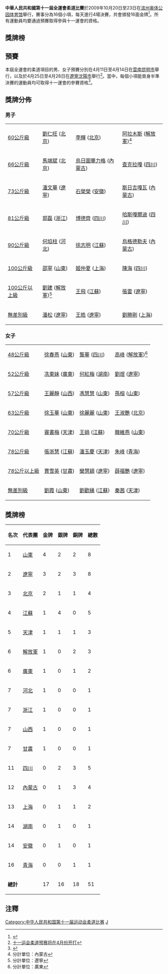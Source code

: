 '''中華人民共和國第十一屆全運會柔道比賽'''於2009年10月20日至23日在[[滨州奥体公园体育馆|滨州奥体公园体育馆]]舉行，賽事分為16個小項，每天進行4場決賽，共會頒發16面金牌<ref>{{Cite web |url=http://result.11th-games.org.cn/zh-cn/Schedule_cn.aspx |title=十一運會賽程 |accessdate=2009-07-18 |archive-date=2009-07-20 |archive-url=https://web.archive.org/web/20090720113232/http://result.11th-games.org.cn/zh-cn/Schedule_cn.aspx |dead-url=no }}</ref>。所有運動員均要通過預賽取得參與十一運會的資格。

==獎牌榜==
==預賽==
本屆全運會的柔道項目的男、女子預賽分別在4月11日至4月14日在[[雲南|雲南]][[昆明市|昆明市]]舉行，以及於4月25日至4月28日在[[遼寧|遼寧]][[沈陽市|沈陽市]]舉行<ref>[http://www.fjty.gov.cn/3420093308503515-fjtyText.html 十一运会柔道预赛将在4月份开打]{{dead link|date=2017年11月 |bot=InternetArchiveBot |fix-attempted=yes }}</ref>。當中，每個小項能晉身半準決賽的運動員均可取得十一運會的參賽資格<ref>{{Cite web |url=http://news.xinhuanet.com/sports/2009-04/11/content_11170568.htm |title=全運會男子柔道預賽首日兩級別冠軍出爐 |accessdate=2011-12-02 |archive-date=2009-04-15 |archive-url=https://web.archive.org/web/20090415112554/http://news.xinhuanet.com/sports/2009-04/11/content_11170568.htm |dead-url=no }}</ref>。

==獎牌分佈==
===男子===
{| {{MedalistTable|type=項目}}
|-
| [[中華人民共和國第十一屆全運會柔道比賽—男子60公斤級|60公斤級]]
| [[劉仁旺|劉仁旺]] ([[北京|北京]])
| [[李輝|李輝]] ([[北京|北京]])
| [[阿拉木斯|阿拉木斯]] ([[解放軍|解放軍]])<ref>分計單位：內蒙古</ref>
|-
| [[中華人民共和國第十一屆全運會柔道比賽—男子66公斤級|66公斤級]]
| [[馬端斌|馬端斌]] ([[北京|北京]])
| [[烏日圖畢力格|烏日圖畢力格]] ([[內蒙古|內蒙古]])
| [[查克拉嘎|查克拉嘎]] ([[四川|四川]])
|-
| [[中華人民共和國第十一屆全運會柔道比賽—男子73公斤級|73公斤級]]
| [[潘文華|潘文華]] ([[遼寧|遼寧]])
| [[石榮榮|石榮榮]] ([[安徽|安徽]])
| [[斯日吉嘎瓦|斯日吉嘎瓦]] ([[內蒙古|內蒙古]])
|-
| [[中華人民共和國第十一屆全運會柔道比賽—男子81公斤級|81公斤級]]
| [[郭磊|郭磊]] ([[浙江|浙江]])
| [[博德齊|博德齊]] ([[四川|四川]])
| [[哈斯嘎爾迪|哈斯嘎爾迪]] ([[四川|四川]])
|-
| [[中華人民共和國第十一屆全運會柔道比賽—男子90公斤級|90公斤級]]
| [[何焰柱|何焰柱]] ([[河北|河北]])
| [[徐志明|徐志明]] ([[江蘇|江蘇]])
| [[烏格德勒夫|烏格德勒夫]] ([[內蒙古|內蒙古]])
|-
| [[中華人民共和國第十一屆全運會柔道比賽—男子100公斤級|100公斤級]]
| [[邵寧|邵寧]] ([[山東|山東]])
| [[姬仲夏|姬仲夏]] ([[上海|上海]])
| [[陳海|陳海]] ([[四川|四川]])
|-
| [[中華人民共和國第十一屆全運會柔道比賽—男子100公斤以上級|100公斤以上級]]
| [[劉建_(柔道運動員)|劉建]] ([[解放軍|解放軍]])<ref>分計單位：遼寧</ref>
| [[王飛|王飛]] ([[江蘇|江蘇]])
| [[張雷_(柔道運動員)|張雷]] ([[遼寧|遼寧]])
|-
| [[中華人民共和國第十一屆全運會柔道比賽—男子無差別級|無差別級]]
| [[潘松|潘松]] ([[遼寧|遼寧]])
| [[王皓_(柔道運動員)|王皓]] ([[遼寧|遼寧]])
| [[劉勝剛|劉勝剛]] ([[上海|上海]])
|}

===女子===
{| {{MedalistTable|type=項目}}
|-
| [[中華人民共和國第十一屆全運會柔道比賽—女子48公斤級|48公斤級]]
| [[徐春燕|徐春燕]] ([[山東|山東]])
| [[龔華|龔華]] ([[四川|四川]])
| [[高峰_(柔道运动员)|高峰]] ([[解放軍|解放軍]])<ref>分計單位：廣東</ref>
|-
| [[中華人民共和國第十一屆全運會柔道比賽—女子52公斤級|52公斤級]]
| [[冼東妹|冼東妹]] ([[廣東|廣東]])
| [[何紅梅|何紅梅]] ([[湖南|湖南]])
| [[劉煜|劉煜]] ([[遼寧|遼寧]])
|-
| [[中華人民共和國第十一屆全運會柔道比賽—女子57公斤級|57公斤級]]
| [[王麗靜|王麗靜]] ([[山西|山西]])
| [[馮慧慧|馮慧慧]] ([[山東|山東]])
| [[孫榕|孫榕]] ([[山東|山東]])
|-
| [[中華人民共和國第十一屆全運會柔道比賽—女子63公斤級|63公斤級]]
| [[徐玉華|徐玉華]] ([[山東|山東]])
| [[徐麗麗|徐麗麗]] ([[山東|山東]])
| [[王淑艷|王淑艷]] ([[北京|北京]])
|-
| [[中華人民共和國第十一屆全運會柔道比賽—女子70斤級|70公斤級]]
| [[竇書梅|竇書梅]] ([[天津|天津]])
| [[王娟|王娟]] ([[江蘇|江蘇]])
| [[韓維燕|韓維燕]] ([[山東|山東]])
|-
| [[中華人民共和國第十一屆全運會柔道比賽—女子78公斤級|78公斤級]]
| [[張浙慧|張浙慧]] ([[江蘇|江蘇]])
| [[潘玉慶|潘玉慶]] ([[天津|天津]])
| [[朱峰|朱峰]] ([[青海|青海]])
|-
| [[中華人民共和國第十一屆全運會柔道比賽—女子78公斤以上級|78公斤以上級]]
| [[賈雪英|賈雪英]] ([[甘肅|甘肅]])
| [[欒慧穎|欒慧穎]] ([[遼寧|遼寧]])
| [[薛福艷|薛福艷]] ([[遼寧|遼寧]])
|-
| [[中華人民共和國第十一屆全運會柔道比賽—女子無差別級|無差別級]]
| [[刘霞_(柔道运动员)|劉霞]] ([[山東|山東]])
| [[劉歡緣|劉歡緣]] ([[江蘇|江蘇]])
| [[秦茜|秦茜]] ([[天津|天津]])
|}

==獎牌榜==
{| class="wikitable" 
|- 
!名次!!代表團!!金牌!!銀牌!!銅牌!!總數
|- 
|1||[[山東|山東]]||4||2||2||8
|-
|2||[[遼寧|遼寧]]||3||2||3||8
|-
|3||[[北京|北京]]||2||1||1||4
|-
|4||[[江蘇|江蘇]]||1||4||0||5
|-
|5||[[天津|天津]]||1||1||1||3
|-
|6||[[解放軍|解放軍]]||1||0||2||3
|-
|6||[[廣東|廣東]]||1||0||1||2
|-
|7||[[河北|河北]]||1||0||0||1
|-
|7||[[浙江|浙江]]||1||0||0||1
|-
|7||[[山西|山西]]||1||0||0||1
|-
|7||[[甘肅|甘肅]]||1||0||0||1
|-
|11||[[四川|四川]]||0||2||3||5
|-
|12||[[內蒙古|內蒙古]]||0||1||3||4
|-
|13||[[上海|上海]]||0||1||1||2
|-
|14||[[湖南|湖南]]||0||1||0||1
|-
|14||[[安徽|安徽]]||0||1||0||1
|-
|16||[[青海|青海]]||0||0||1||1
|-
|colspan=2|'''總計'''||17||16||18||51
|}

==注釋==
<references/>

{{中华人民共和国第十一届运动会}}

[[Category:中华人民共和国第十一届运动会柔道比赛|Category:中华人民共和国第十一届运动会柔道比赛]]
[[Category:中华人民共和国第十一届运动会比赛项目|J]]